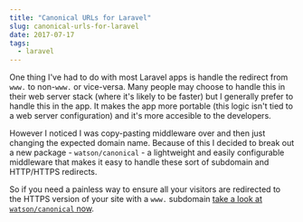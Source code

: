 ```yaml
---
title: "Canonical URLs for Laravel"
slug: canonical-urls-for-laravel
date: 2017-07-17
tags:
  - laravel
---
```


One thing I've had to do with most Laravel apps is handle the redirect from `www.` to non-`www.` or vice-versa. Many people may choose to handle this in their web server stack (where it's likely to be faster) but I generally prefer to handle this in the app. It makes the app more portable (this logic isn't tied to a web server configuration) and it's more accesible to the developers.

However I noticed I was copy-pasting middleware over and then just changing the expected domain name. Because of this I decided to break out a new package - `watson/canonical` - a lightweight and easily configurable middleware that makes it easy to handle these sort of subdomain and HTTP/HTTPS redirects.

So if you need a painless way to ensure all your visitors are redirected to the HTTPS version of your site with a `www.` subdomain [take a look at `watson/canonical` now](https://github.com/dwightwatson/canonical).
